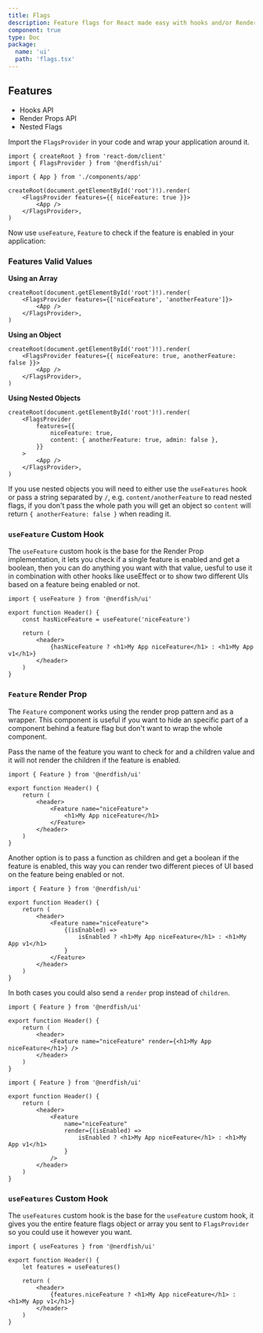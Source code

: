 ```yaml
---
title: Flags
description: Feature flags for React made easy with hooks and/or Render Props
component: true
type: Doc
package:
  name: 'ui'
  path: 'flags.tsx'
---
```


## Features

- Hooks API
- Render Props API
- Nested Flags

Import the `FlagsProvider` in your code and wrap your application around it.

```tsx
import { createRoot } from 'react-dom/client'
import { FlagsProvider } from '@nerdfish/ui'

import { App } from './components/app'

createRoot(document.getElementById('root')!).render(
	<FlagsProvider features={{ niceFeature: true }}>
		<App />
	</FlagsProvider>,
)
```

Now use `useFeature`, `Feature` to check if the feature is enabled in your application:

### Features Valid Values

**Using an Array**

```tsx
createRoot(document.getElementById('root')!).render(
	<FlagsProvider features={['niceFeature', 'anotherFeature']}>
		<App />
	</FlagsProvider>,
)
```

**Using an Object**

```tsx
createRoot(document.getElementById('root')!).render(
	<FlagsProvider features={{ niceFeature: true, anotherFeature: false }}>
		<App />
	</FlagsProvider>,
)
```

**Using Nested Objects**

```tsx
createRoot(document.getElementById('root')!).render(
	<FlagsProvider
		features={{
			niceFeature: true,
			content: { anotherFeature: true, admin: false },
		}}
	>
		<App />
	</FlagsProvider>,
)
```

If you use nested objects you will need to either use the `useFeatures` hook or pass a string separated by `/`, e.g. `content/anotherFeature` to read nested flags, if you don't pass the whole path you will get an object so `content` will return `{ anotherFeature: false }` when reading it.

### `useFeature` Custom Hook

The `useFeature` custom hook is the base for the Render Prop implementation, it lets you check if a single feature is enabled and get a boolean, then you can do anything you want with that value, uesful to use it in combination with other hooks like useEffect or to show two different UIs based on a feature being enabled or not.

```tsx
import { useFeature } from '@nerdfish/ui'

export function Header() {
	const hasNiceFeature = useFeature('niceFeature')

	return (
		<header>
			{hasNiceFeature ? <h1>My App niceFeature</h1> : <h1>My App v1</h1>}
		</header>
	)
}
```

### `Feature` Render Prop

The `Feature` component works using the render prop pattern and as a wrapper. This component is useful if you want to hide an specific part of a component behind a feature flag but don't want to wrap the whole component.

Pass the name of the feature you want to check for and a children value and it will not render the children if the feature is enabled.

```tsx
import { Feature } from '@nerdfish/ui'

export function Header() {
	return (
		<header>
			<Feature name="niceFeature">
				<h1>My App niceFeature</h1>
			</Feature>
		</header>
	)
}
```

Another option is to pass a function as children and get a boolean if the feature is enabled, this way you can render two different pieces of UI based on the feature being enabled or not.

```tsx
import { Feature } from '@nerdfish/ui'

export function Header() {
	return (
		<header>
			<Feature name="niceFeature">
				{(isEnabled) =>
					isEnabled ? <h1>My App niceFeature</h1> : <h1>My App v1</h1>
				}
			</Feature>
		</header>
	)
}
```

In both cases you could also send a `render` prop instead of `children`.

```tsx
import { Feature } from '@nerdfish/ui'

export function Header() {
	return (
		<header>
			<Feature name="niceFeature" render={<h1>My App niceFeature</h1>} />
		</header>
	)
}
```

```tsx
import { Feature } from '@nerdfish/ui'

export function Header() {
	return (
		<header>
			<Feature
				name="niceFeature"
				render={(isEnabled) =>
					isEnabled ? <h1>My App niceFeature</h1> : <h1>My App v1</h1>
				}
			/>
		</header>
	)
}
```

### `useFeatures` Custom Hook

The `useFeatures` custom hook is the base for the `useFeature` custom hook, it gives you the entire feature flags object or array you sent to `FlagsProvider` so you could use it however you want.

```tsx
import { useFeatures } from '@nerdfish/ui'

export function Header() {
	let features = useFeatures()

	return (
		<header>
			{features.niceFeature ? <h1>My App niceFeature</h1> : <h1>My App v1</h1>}
		</header>
	)
}
```
